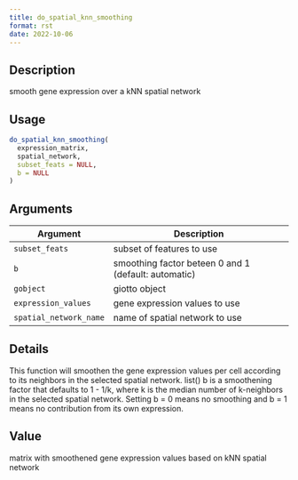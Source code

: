 ```yaml
--- 
title: do_spatial_knn_smoothing 
format: rst 
date: 2022-10-06 
--- 
```


## Description

smooth gene expression over a kNN spatial network


## Usage

```r
do_spatial_knn_smoothing(
  expression_matrix,
  spatial_network,
  subset_feats = NULL,
  b = NULL
)
```


## Arguments

Argument      |Description
------------- |----------------
`subset_feats`     |     subset of features to use
`b`     |     smoothing factor beteen 0 and 1 (default: automatic)
`gobject`     |     giotto object
`expression_values`     |     gene expression values to use
`spatial_network_name`     |     name of spatial network to use


## Details

This function will smoothen the gene expression values per cell according to
 its neighbors in the selected spatial network. list() 
 b is a smoothening factor that defaults to 1 - 1/k, where k is the median number of
 k-neighbors in the selected spatial network. Setting b = 0 means no smoothing and b = 1
 means no contribution from its own expression.


## Value

matrix with smoothened gene expression values based on kNN spatial network


